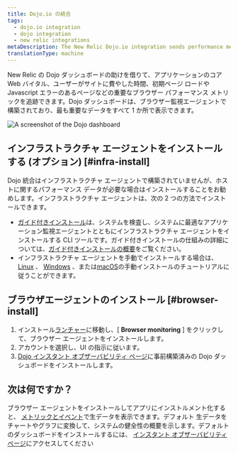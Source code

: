 ```yaml
---
title: Dojo.io の統合
tags:
  - dojo.io integration
  - dojo integration
  - new relic integrations
metaDescription: The New Relic Dojo.io integration sends performance metrics and inventory data from your Dojo.io framework to the New Relic platform.
translationType: machine
---
```



New Relic の Dojo ダッシュボードの助けを借りて、アプリケーションのコア Web バイタル、ユーザーがサイトに費やした時間、初期ページ ロードや Javascript エラーのあるページなどの重要なブラウザー パフォーマンス メトリックを追跡できます。Dojo ダッシュボードは、ブラウザー監視エージェントで構築されており、最も重要なデータをすべて 1 か所で表示できます。

<img
  title="dashboard-example.png"
  alt="A screenshot of the Dojo dashboard"
  src={dojodashboard}
/>

## インフラストラクチャ エージェントをインストールする (オプション) [#infra-install]

Dojo 統合はインフラストラクチャ エージェントで構築されていませんが、ホストに関するパフォーマンス データが必要な場合はインストールすることをお勧めします。インフラストラクチャ エージェントは、次の 2 つの方法でインストールできます。

* [ガイド付きインストール](https://one.newrelic.com/nr1-core?state=4f81feab-35f7-e97e-9903-52510f8542bd)は、システムを検査し、システムに最適なアプリケーション監視エージェントとともにインフラストラクチャ エージェントをインストールする CLI ツールです。ガイド付きインストールの仕組みの詳細については、[ガイド付きインストールの概要](/docs/infrastructure/host-integrations/installation/new-relic-guided-install-overview)をご覧ください。
* インフラストラクチャ エージェントを手動でインストールする場合は、 [Linux](/docs/infrastructure/install-infrastructure-agent/linux-installation/install-infrastructure-monitoring-agent-linux) 、 [Windows](/docs/infrastructure/install-infrastructure-agent/windows-installation/install-infrastructure-monitoring-agent-windows/) 、または[macOS](/docs/infrastructure/install-infrastructure-agent/macos-installation/install-infrastructure-monitoring-agent-macos/)の手動インストールのチュートリアルに従うことができます。

## ブラウザエージェントのインストール [#browser-install]

1. インストール[ランチャー](https://one.newrelic.com/marketplace?account=3510613&state=79352429-fa28-4c25-1123-30c4b23ff83c)に移動し、\[ **Browser monitoring** ] をクリックして、ブラウザー エージェントをインストールします。
2. アカウントを選択し、UI の指示に従います。
3. [Dojo インスタント オブザーバビリティ ページ](https://newrelic.com/instant-observability/dojo)に事前構築済みの Dojo ダッシュボードをインストールします。

## 次は何ですか？

ブラウザー エージェントをインストールしてアプリにインストルメント化すると、 [メトリックとイベント](/docs/query-your-data/explore-query-data/browse-data/introduction-data-explorer/)で生データを表示できます。デフォルト <InlinePopover type="dashboards"/>生データをチャートやグラフに変換して、システムの健全性の概要を示します。デフォルトのダッシュボードをインストールするには、 [インスタント オブザーバビリティ ページ](https://newrelic.com/instant-observability/)にアクセスしてください